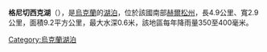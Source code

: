 {{Coord|46|3|49|N|34|45|37|E|display=title}}

'''格尼切西克湖'''（{{lang-uk|Генічеське озеро}}），是[[烏克蘭|烏克蘭]]的[[湖泊|湖泊]]，位於該國南部[[赫爾松州|赫爾松州]]，長4.9公里、寬2.9公里，面積9.2平方公里，最大水深0.6米，該地區每年降雨量350至400毫米。

{{Ukraine-geo-stub}}
[[Category:烏克蘭湖泊|Category:烏克蘭湖泊]]
